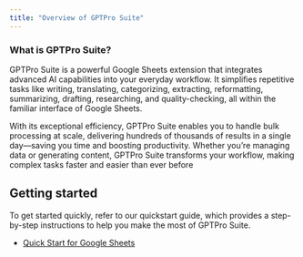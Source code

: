 ```yaml
---
title: "Overview of GPTPro Suite"
---
```


### What is GPTPro Suite?

GPTPro Suite is a powerful Google Sheets extension that integrates advanced AI capabilities into your everyday workflow. It simplifies repetitive tasks like writing, translating, categorizing, extracting, reformatting, summarizing, drafting, researching, and quality-checking, all within the familiar interface of Google Sheets.

With its exceptional efficiency, GPTPro Suite enables you to handle bulk processing at scale, delivering hundreds of thousands of results in a single day—saving you time and boosting productivity. Whether you’re managing data or generating content, GPTPro Suite transforms your workflow, making complex tasks faster and easier than ever before

## Getting started[​](https://gptforwork.com/help/#getting-started "Direct link to Getting started")

To get started quickly, refer to our quickstart guide, which provides a step-by-step instructions to help you make the most of GPTPro Suite.

* [Quick Start for Google Sheets](https://docs.gptprosuite.com/quickstartgsheet)